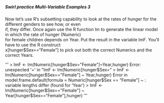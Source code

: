 ##### Swirl practice Multi-Variable Examples 3

| Now let's use R's subsetting capability to look at the rates of hunger for the different genders to see how, or even
| if, they differ.  Once again use the R function lm to generate the linear model in which the rate of hunger (Numeric)
| for female children depends on Year. Put the result in the variable lmF. You'll have to use the R construct
| x[hunger$Sex=="Female"] to pick out both the correct Numerics and the correct Years.

'''
> lmF <- lm(Numeric[hunger$Sex="Female"]~Year,hunger)
Error: unexpected '=' in "lmF <- lm(Numeric[hunger$Sex="
> lmF <- lm(Numeric[hunger$Sex=="Female"] ~ Year,hunger)
Error in model.frame.default(formula = Numeric[hunger$Sex == "Female"] ~  : 
  variable lengths differ (found for 'Year')
> lmF <- lm(Numeric[hunger$Sex=="Female"] ~ Year[hunger$Sex=="Female"],hunger)
'''




